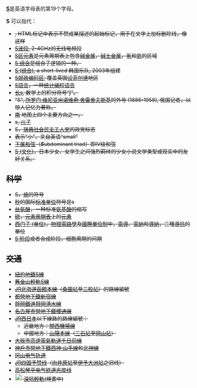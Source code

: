 {{wiktionarypar|S}}
'''[[S|S]]'''是英语字母表的第19个字母。

'''S''' 可以指代：
* [[HTML元素|<s>]], HTML标记中表示不赞成某描述的起始标记，用于在文字上加标删除线，<s>像这样</s>
* [[S波段|S波段]], 2-4GHz的无线电频段
* [[S区元素|S区元素]]是元素周期表上包含[[碱金属|碱金属]]，[[碱土金属|碱土金属]]，[[氢|氢]]和[[氦|氦]]的区域
* [[组合子逻辑|S 组合]]是组合子逻辑的一种。
* [[S_(组合)|S (组合)]], a short-lived 韩国乐队, 2003年组建
* [[S邮政编码区|S邮政编码区]], 覆盖英国[[设菲尔德|设菲尔德]]地区
* [[S語言|S語言]]，一种[[统计|统计]][[编程语言|编程语言]]
* [[长s|长s]], 数学上的积分符号“∫”。
* "S", [[舍雷舍夫斯基|所罗门·维尼亚米诺维奇·舍雷舍夫斯基]]的外号 (1886-1958), 俄国记者，以惊人记忆力著称。
* [[南|南]] 地图上四个主要方向之一。
* s, [[儿子|儿子]]
*S，[[瑞典社会民主工人党|瑞典社会民主工人党]]的政党标志
*表示“小”，来自英语“small”
*[[下属和弦|下属和弦]]（'''''S'''''ubdominant triad）即IV级和弦
*[[S_(文化)|S (文化)]]，日本少女、女学生之间强烈羁绊的少女小说文学类型或现实中的友好关系。

== 科学 ==
* S，[[熵|熵]]的符号
* [[秒|秒]]的国际[[标准单位|标准单位]]符号是s
* [[丝氨酸|丝氨酸]]，一种标准[[氨基酸|氨基酸]]的缩写
* [[硫|硫]]，[[元素周期表|元素周期表]]上的[[元素|元素]]
* [[西门子_(单位)|西门子 (单位)]]，[[物理|物理]][[電路學|電路學]]及[[國際單位制|國際單位制]]中，[[電導|電導]]、[[電納|電納]]和[[導納|導納]]，三種[[導抗|導抗]]的單位
* [[S_阶段|S 阶段]]或者合成阶段，细胞周期的间期

== 交通 ==
{{线路名消歧义}}
* [[紐約地鐵S線|紐約地鐵S線]]
* [[舊金山輕軌S線|舊金山輕軌S線]]
* [[JR北海道|JR北海道]][[函館本線|函館本線]]（[[桑園站|桑園站]]至[[二股站|二股站]]）的路線編號
* [[都營地下鐵|都營地下鐵]]{{rint|tokyo|s}}[[新宿線_(都營地鐵)|新宿線]]
* [[靜岡鐵道|靜岡鐵道]][[靜岡清水線|靜岡清水線]]
* [[名古屋市營地下鐵|名古屋市營地下鐵]][[櫻通線|櫻通線]]
* [[JR西日本|JR西日本]]以下線路的路線編號：
**近畿地方：[[關西機場線|關西機場線]]
**中國地方：[[山陽本線|山陽本線]]（[[三石站_(岡山縣)|三石站]]至[[岡山站_(日本)|岡山站]]）
* [[大阪市高速電氣軌道|大阪市高速電氣軌道]][[千日前線|千日前線]]
* [[神戶市營地下鐵|神戶市營地下鐵]][[西神·山手線|西神·山手線]]和[[北神線|北神線]]
* [[冈山电气轨道|冈山电气轨道]]{{lj|清辉桥线|岡山電気軌道清輝橋線}}
* [[JR四国|JR四国]][[予赞线|予赞线]]（[[向井原站|向井原站]]至[[伊予大洲站|伊予大洲站]]之旧线）
* [[高松琴平电气铁道|高松琴平电气铁道]][[志度线|志度线]]
* [[File:New_Taipei_Metro_Line_S.svg|20px]] [[深坑輕軌|深坑輕軌]](規畫中)

{{letter disambig}}